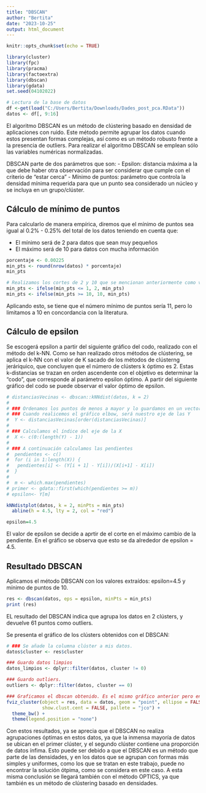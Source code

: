 ---
title: "DBSCAN"
author: "Bertita"
date: "2023-10-25"
output: html_document
---

```{r setup, include=FALSE}
knitr::opts_chunk$set(echo = TRUE)
```

```{r, include=FALSE}
library(cluster)
library(fpc)
library(pracma)
library(factoextra)
library(dbscan)
library(gdata)
set.seed(04102022)
```

```{r, include=FALSE}
# Lectura de la base de datos
df <-get(load("C:/Users/Bertita/Downloads/Dades_post_pca.RData"))
datos <- df[, 9:16] 
```
El algoritmo DBSCAN es un método de clústering basado en densidad de aplicaciones con ruido. Este método permite agrupar los datos cuando estos presentan formas complejas, así como es un método robusto frente a la presencia de outliers. Para realizar el algoritmo DBSCAN se emplean sólo las variables numéricas normalizadas. 

DBSCAN parte de dos parámetros que son:
- Epsilon: distancia máxima a la que debe haber otra observación para ser considerar que cumple con el criterio de "estar cerca"
- Mínimo de puntos: parámetro que controla la densidad mínima requerida para que un punto sea considerado un núcleo y se incluya en un grupo/clúster.

## Cálculo de mínimo de puntos
Para calcularlo de manera empírica, diremos que el mínimo de puntos sea igual al 0.2% - 0.25% del total de los datos teniendo en cuenta que: 

  - El mínimo será de 2 para datos que sean muy pequeños
  - El máximo será de 10 para datos con mucha información

```{r, include=FALSE}
porcentaje <- 0.00225
min_pts <- round(nrow(datos) * porcentaje) 
min_pts

# Realizamos los cortes de 2 y 10 que se mencionan anteriormente como validación
min_pts <- ifelse(min_pts <= 1, 2, min_pts)
min_pts <- ifelse(min_pts >= 10, 10, min_pts)
```
Aplicando esto, se tiene que el número mínimo de puntos sería 11, pero lo limitamos a 10 en concordancia con la literatura.
 
## Cálculo de epsilon
Se escogerá epsilon a partir del siguiente gráfico del codo, realizado con el método del k-NN. Como se han realizado otros métodos de clústering, se aplica el k-NN con el valor de K sacado de los métodos de clústerng jeráriquico, que concluyen que el número de clústers k óptimo es 2. Estas k-distancias se trazan en orden ascendente con el objetivo es determinar la “codo”, que corresponde al parámetro epsilon óptimo. A partir del siguiente gráfico del codo se puede observar el valor óptimo de epsilon.

```{r}
# distanciasVecinas <- dbscan::kNNdist(datos, k = 2)
# 
# ### Ordenamos los puntos de menos a mayor y lo guardamos en un vector.
# ### Cuando realicemos el gráfico elbow, será nuestro eje de las Y
#  Y <- distanciasVecinas[order(distanciasVecinas)]
# 
# ### Calculamos el índice del eje de la X
#  X <- c(0:(length(Y) - 1))
# 
# ### A continuación calculamos las pendientes
#  pendientes <- c()
#  for (i in 1:length(X)) {
# 	pendientes[i] <- (Y[i + 1] - Y[i])/(X[i+1] - X[i])
#  }
# 
#  m <- which.max(pendientes)
# primer <- gdata::first(which(pendientes >= m))
# epsilon<- Y[m] 

kNNdistplot(datos, k = 2, minPts = min_pts)
  abline(h = 4.5, lty = 2, col = "red")

epsilon=4.5
```

El valor de epsilon se decide a aprtir de el corte en el máximo cambio de la pendiente. En el gráfico se observa que esto se da alrededor de epsilon = 4.5.


## Resultado DBSCAN
Aplicamos el método DBSCAN con los valores extraídos: epsilon=4.5 y mínimo de puntos de 10. 
```{r, include=FALSE}
res <- dbscan(datos, eps = epsilon, minPts = min_pts) 
print (res)
```
EL resultado del DBSCAN indica que agrupa los datos en 2 clústers, y devuelve 61 puntos como outliers. 

Se presenta el gráfico de los clústers obtenidos con el DBSCAN:
```{r, include=FALSE}
# ### Se añade la columna clúster a mis datos.
datos$cluster <- res$cluster

### Guardo datos limpios
datos_limpios <- dplyr::filter(datos, cluster != 0)

### Guardo outliers.
outliers <- dplyr::filter(datos, cluster == 0)

### Graficamos el dbscan obtenido. Es el mismo gráfico anterior pero en PCA
fviz_cluster(object = res, data = datos, geom = "point", ellipse = FALSE,
             show.clust.cent = FALSE, pallete = "jco") +
  theme_bw() +
  theme(legend.position = "none")

```
Con estos resultados, ya se aprecia que el DBSCAN no realiza agrupaciones óptimas en estos datos, ya que la inmensa mayoría de datos se ubican en el primer clúster, y el segundo clúster contiene una proporción de datos ínfima. Esto puede ser debido a que el DBSCAN es un método que parte de las densidades, y en los datos que se agrupan con formas más simples y uniformes, como los que se tratan en este trabajo, puede no encontrar la solución ótpima, como se considera en este caso. A esta misma conclusión se llegará también con el método OPTICS, ya que también es un método de clústering basado en densidades.
